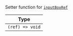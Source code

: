 Setter function for [`inputBoxRef`](../../../contexts/message-input-context.mdx#inputboxref)

| Type            |
| --------------- |
| `(ref) => void` |
